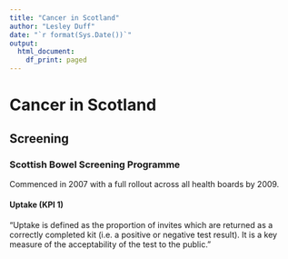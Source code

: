 ```yaml
---
title: "Cancer in Scotland"
author: "Lesley Duff"
date: "`r format(Sys.Date())`"
output:
  html_document:
    df_print: paged
---
```

# Cancer in Scotland

## Screening

### Scottish Bowel Screening Programme

Commenced in 2007 with a full rollout across all health boards by 2009.

#### Uptake (KPI 1)
"Uptake is defined as the proportion of invites which are returned as a correctly
completed kit (i.e. a positive or negative test result). It is a key measure of the
acceptability of the test to the public."


